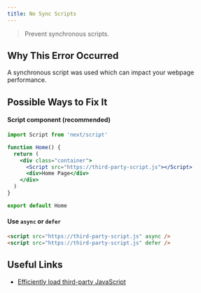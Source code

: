 ```yaml
---
title: No Sync Scripts
---
```


> Prevent synchronous scripts.

## Why This Error Occurred

A synchronous script was used which can impact your webpage performance.

## Possible Ways to Fix It

#### Script component (recommended)

```jsx filename="pages/index.js"
import Script from 'next/script'

function Home() {
  return (
    <div class="container">
      <Script src="https://third-party-script.js"></Script>
      <div>Home Page</div>
    </div>
  )
}

export default Home
```

#### Use `async` or `defer`

```html
<script src="https://third-party-script.js" async />
<script src="https://third-party-script.js" defer />
```

## Useful Links

- [Efficiently load third-party JavaScript](https://web.dev/efficiently-load-third-party-javascript/)
